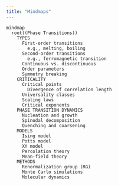 ```yaml
---
title: "Mindmaps"
---
```


```mermaid
mindmap
  root((Phase Transitions))
    TYPES
      First-order transitions
        e.g., melting, boiling
      Second-order transitions
        e.g., ferromagnetic transition
      Continuous vs. discontinuous
      Order parameters
      Symmetry breaking
    CRITICALITY
      Critical points
        Divergence of correlation length
      Universality classes
      Scaling laws
      Critical exponents
    PHASE TRANSITION DYNAMICS
      Nucleation and growth
      Spinodal decomposition
      Quenching and coarsening
    MODELS
      Ising model
      Potts model
      XY model
      Percolation theory
      Mean-field theory
    METHODS
      Renormalization group (RG)
      Monte Carlo simulations
      Molecular dynamics

```